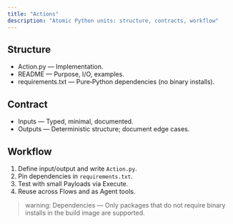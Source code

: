 ```yaml
---
title: "Actions"
description: "Atomic Python units: structure, contracts, workflow"
---
```


## Structure

- Action.py — Implementation.
- README — Purpose, I/O, examples.
- requirements.txt — Pure‑Python dependencies (no binary installs).

## Contract

- Inputs — Typed, minimal, documented.
- Outputs — Deterministic structure; document edge cases.

## Workflow

1. Define input/output and write `Action.py`.
2. Pin dependencies in `requirements.txt`.
3. Test with small Payloads via Execute.
4. Reuse across Flows and as Agent tools.

> warning: Dependencies — Only packages that do not require binary installs in the build image are supported.